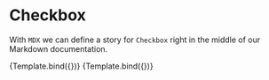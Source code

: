 <!--- NavBar.stories.mdx --->

<!--- This is your Story template function, shown here in React -->


<Meta title="Example/NavBar" component={NavBar} />

# Checkbox

With `MDX` we can define a story for `Checkbox` right in the middle of our Markdown documentation.


<Canvas>
  <Story
    name="LoggedIn"
    args={{
      Name: "Sam",
    }}
  >
    {Template.bind({})}
  </Story>
  <Story
    name="LoggedOut"
    args={{
      Name: "",
    }}
  >
    {Template.bind({})}
  </Story>
</Canvas>

